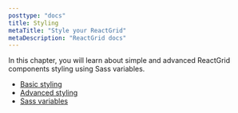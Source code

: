 ```yaml
---
posttype: "docs"
title: Styling
metaTitle: "Style your ReactGrid"
metaDescription: "ReactGrid docs"
---
```


In this chapter, you will learn about simple and advanced ReactGrid components styling using Sass variables.

- [Basic styling](/docs/3.0/6-styling/0-basic-styling/)
- [Advanced styling](/docs/3.0/6-styling/1-advanced-styling/)
- [Sass variables](/docs/3.0/6-styling/2-sass-variables/)
